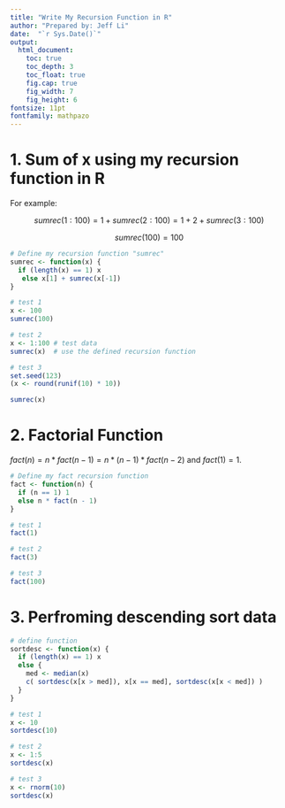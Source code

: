 ```yaml
---
title: "Write My Recursion Function in R"
author: "Prepared by: Jeff Li"
date:  "`r Sys.Date()`"
output:
  html_document: 
    toc: true
    toc_depth: 3
    toc_float: true
    fig.cap: true
    fig_width: 7
    fig_height: 6
fontsize: 11pt
fontfamily: mathpazo
---
```



# 1. Sum of x using my recursion function in R

For example: 

$$sumrec(1:100) = 1 + sumrec(2:100) =  1 + 2 + sumrec(3:100)$$ 

$$sumrec(100) = 100$$

```r
# Define my recursion function "sumrec"
sumrec <- function(x) {
  if (length(x) == 1) x
   else x[1] + sumrec(x[-1])
}

# test 1
x <- 100
sumrec(100)

# test 2
x <- 1:100 # test data
sumrec(x)  # use the defined recursion function

# test 3
set.seed(123)
(x <- round(runif(10) * 10))

sumrec(x)
```

# 2. Factorial Function 

$fact(n) = n * fact(n-1) = n*(n-1)*fact(n-2)$ and $fact(1) = 1$. 


```r
# Define my fact recursion function 
fact <- function(n) {
  if (n == 1) 1 
  else n * fact(n - 1)
}

# test 1
fact(1)

# test 2
fact(3)

# test 3
fact(100)
```

# 3. Perfroming descending sort data 

```r
# define function 
sortdesc <- function(x) {
  if (length(x) == 1) x 
  else {
    med <- median(x)
    c( sortdesc(x[x > med]), x[x == med], sortdesc(x[x < med]) )
  }
}

# test 1
x <- 10
sortdesc(10)

# test 2
x <- 1:5
sortdesc(x)

# test 3
x <- rnorm(10)
sortdesc(x)

```

